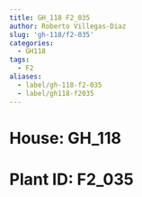 ```yaml
---
title: GH_118 F2_035
author: Roberto Villegas-Diaz
slug: 'gh-118/f2-035'
categories:
  - GH118
tags:
  - F2
aliases:
  - label/gh-118-f2-035
  - label/gh118-f2035
---
```


# **House**: GH_118
# **Plant ID**: F2_035
